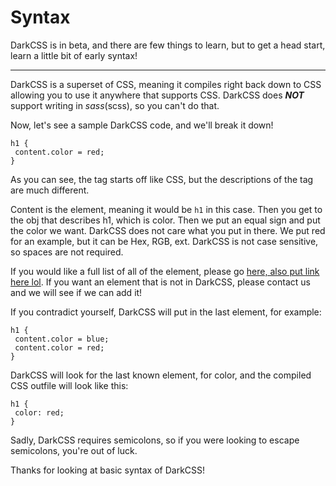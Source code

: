 # Syntax


DarkCSS is in beta, and there are few things to learn, but to get a head start, learn a little bit of early syntax!

-----

DarkCSS is a superset of CSS, meaning it compiles right back down to CSS allowing you to use it anywhere that supports CSS. DarkCSS does ***NOT*** support writing in _sass_(scss), so you can't do that. 

Now, let's see a sample DarkCSS code, and we'll break it down!

```
h1 {
 content.color = red;
}
```
As you can see, the tag starts off like CSS, but the descriptions of the tag are much different.

Content is the element, meaning it would be `h1` in this case. Then you get to the obj that describes h1, which is color. Then we put an equal sign and put the color we want. DarkCSS does not care what you put in there. We put red for an example, but it can be Hex, RGB, ext. DarkCSS is not case sensitive, so spaces are not required. 

If you would like a full list of all of the element, please go [here, also put link here lol](https://google.com). If you want an element that is not in DarkCSS, please contact us and we will see if we can add it!

If you contradict yourself, DarkCSS will put in the last element, for example:

```
h1 {
 content.color = blue;
 content.color = red;
}
```
DarkCSS will look for the last known element, for color, and the compiled CSS outfile will look like this:

```
h1 {
 color: red;
}
```
Sadly, DarkCSS requires semicolons, so if you were looking to escape semicolons, you're out of luck.

Thanks for looking at basic syntax of DarkCSS!
